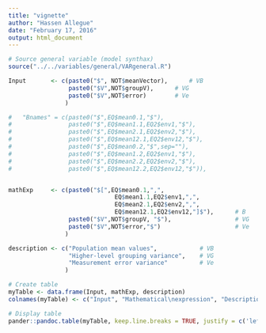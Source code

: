 ---
title: "vignette"
author: "Hassen Allegue"
date: "February 17, 2016"
output: html_document
---

```{r, results='asis', echo=FALSE}
# Source general variable (model synthax)
source("../../variables/general/VARgeneral.R")

Input       <- c(paste0("$", NOT$meanVector),      # VB
                 paste0("$V",NOT$groupV),      # VG
                 paste0("$V",NOT$error)        # Ve
                )

#   "Bnames" = c(paste0("$",EQ$mean0.1,"$"), 
#                paste0("$",EQ$mean1.1,EQ2$env1,"$"), 
#                paste0("$",EQ$mean2.1,EQ2$env2,"$"),
#                paste0("$",EQ$mean12.1,EQ2$env12,"$"),
#                paste0("$",EQ$mean0.2,"$",sep=""), 
#                paste0("$",EQ$mean1.2,EQ2$env1,"$"), 
#                paste0("$",EQ$mean2.2,EQ2$env2,"$"),
#                paste0("$",EQ$mean12.2,EQ2$env12,"$")),


mathExp     <- c(paste0("$[",EQ$mean0.1,",",
                              EQ$mean1.1,EQ2$env1,",",
                              EQ$mean2.1,EQ2$env2,",",
                              EQ$mean12.1,EQ2$env12,"]$"),      # B
                 paste0("$V",NOT$groupV, "$"),                  # VG
                 paste0("$V",NOT$error,"$")                     # Ve
                )

description <- c("Population mean values",            # VB
                 "Higher-level grouping variance",    # VG
                 "Measurement error variance"         # Ve
                )

# Create table
myTable <- data.frame(Input, mathExp, description)
colnames(myTable) <- c("Input", "Mathematical\nexpression", "Description")

# Display table
pander::pandoc.table(myTable, keep.line.breaks = TRUE, justify = c('left'))
```

